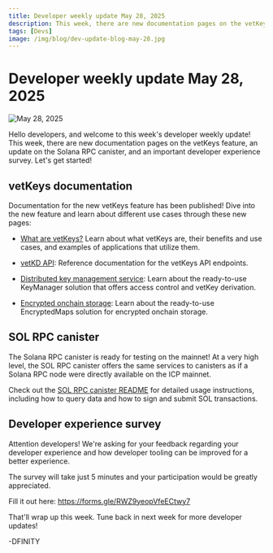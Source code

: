 ```yaml
---
title: Developer weekly update May 28, 2025
description: This week, there are new documentation pages on the vetKeys feature, an update on the Solana RPC canister, and an important developer experience survey.
tags: [Devs]
image: /img/blog/dev-update-blog-may-28.jpg
---
```


# Developer weekly update May 28, 2025

![May 28, 2025](../../static/img/blog/dev-update-blog-may-28.jpg)

Hello developers, and welcome to this week's developer weekly update! This week, there are new documentation pages on the vetKeys feature, an update on the Solana RPC canister, and an important developer experience survey. Let's get started!

## vetKeys documentation

Documentation for the new vetKeys feature has been published! Dive into the new feature and learn about different use cases through these new pages:

- [What are vetKeys?](/docs/building-apps/network-features/vetkeys/introduction) Learn about what vetKeys are, their benefits and use cases, and examples of applications that utilize them.

- [vetKD API](/docs/building-apps/network-features/vetkeys/api): Reference documentation for the vetKeys API endpoints.

- [Distributed key management service](/docs/building-apps/network-features/vetkeys/dkms): Learn about the ready-to-use KeyManager solution that offers access control and vetKey derivation.

- [Encrypted onchain storage](/docs/building-apps/network-features/vetkeys/encrypted-onchain-storage): Learn about the ready-to-use EncryptedMaps solution for encrypted onchain storage.

## SOL RPC canister

The Solana RPC canister is ready for testing on the mainnet! At a very high level, the SOL RPC canister offers the same services to canisters as if a Solana RPC node were directly available on the ICP mainnet.

Check out the [SOL RPC canister README](https://github.com/dfinity/sol-rpc-canister/blob/main/README.md) for detailed usage instructions, including how to query data and how to sign and submit SOL transactions.

## Developer experience survey

Attention developers! We're asking for your feedback regarding your developer experience and how developer tooling can be improved for a better experience.

The survey will take just 5 minutes and your participation would be greatly appreciated.

Fill it out here: https://forms.gle/RWZ9yeopVfeECtwy7

That'll wrap up this week. Tune back in next week for more developer updates!

-DFINITY


